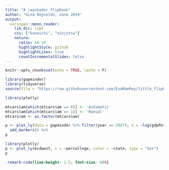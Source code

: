 ```yaml
---
title: "A rayshader flipbook"
author: "Gina Reynolds, June 2019"
output:
  xaringan::moon_reader:
    lib_dir: libs
    css: ["kunoichi", "ninjutsu"]
    nature:
      ratio: 16:10
      highlightStyle: github
      highlightLines: true
      countIncrementalSlides: false
---
```


```r
knitr::opts_chunk$set(echo = TRUE, cache = F)
```

```r
library(gapminder)
library(tidyverse)
source(file = "https://raw.githubusercontent.com/EvaMaeRey/little_flipbooks_library/master/xaringan_reveal_parentheses_balanced.R")
```

```r
library(plotly)

mtcars$am[which(mtcars$am == 0)] <- 'Automatic'
mtcars$am[which(mtcars$am == 1)] <- 'Manual'
mtcars$am <- as.factor(mtcars$am)

p <- plot_ly(data = gapminder %>% filter(year == 2007), x = ~log(gdpPercap), y =  ~log(pop), z = ~lifeExp, color = ~continent, label = ~country) %>%
  add_markers() %>% 
p
```

```r
library(plotly)
p <- plot_ly(midwest, x = ~percollege, color = ~state, type = "box")
p
```



```css
.remark-code{line-height: 1.5; font-size: 60%}
```
